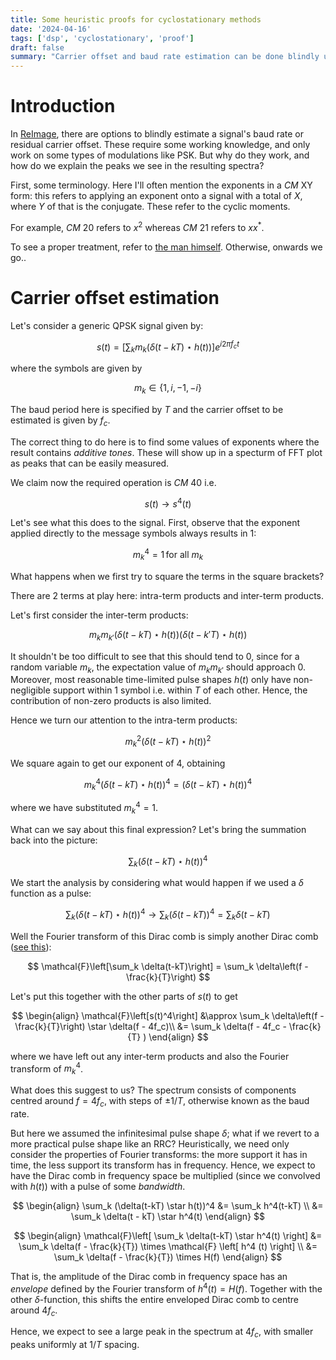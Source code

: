 ```yaml
---
title: Some heuristic proofs for cyclostationary methods
date: '2024-04-16'
tags: ['dsp', 'cyclostationary', 'proof']
draft: false
summary: "Carrier offset and baud rate estimation can be done blindly using cyclostationary (cyclic moment) methods, but why?"
---
```


# Introduction

In [ReImage](https://github.com/icyveins7/reimage), there are options to blindly estimate a signal's baud rate or residual carrier offset. These require some working knowledge, and only work on some types of modulations like PSK. But why do they work, and how do we explain the peaks we see in the resulting spectra?

First, some terminology. Here I'll often mention the exponents in a _CM_ XY form: this refers to applying an exponent onto a signal with a total of $X$, where $Y$ of that is the conjugate. These refer to the cyclic moments.

For example, _CM_ 20 refers to $x^2$ whereas _CM_ 21 refers to $x x^*$.

To see a proper treatment, refer to [the man himself](https://cyclostationary.blog/2019/04/26/simple-synchronization-using-csp/). Otherwise, onwards we go..


# Carrier offset estimation

Let's consider a generic QPSK signal given by:

$$
s(t) = \left[ \sum_k m_k (\delta(t - kT) \star h(t)) \right] e^{i 2 \pi f_c t}
$$

where the symbols are given by

$$
m_k \in \{1, i, -1, -i\}
$$

The baud period here is specified by $T$ and the carrier offset to be estimated is given by $f_c$.

The correct thing to do here is to find some values of exponents where the result contains _additive tones_. These will show up in a specturm of FFT plot as peaks that can be easily measured.

We claim now the required operation is _CM_ 40 i.e.

$$
s(t) \rightarrow s^4 (t)
$$

Let's see what this does to the signal. First, observe that the exponent applied directly to the message symbols always results in 1:

$$
{m_k}^4 = 1 \, \text{for all } m_k
$$

What happens when we first try to square the terms in the square brackets?

There are 2 terms at play here: intra-term products and inter-term products.

Let's first consider the inter-term products:

$$
m_k m_{k'} (\delta(t - kT) \star h(t)) (\delta(t - k'T) \star h(t))
$$

It shouldn't be too difficult to see that this should tend to 0, since for a random variable $m_k$, the expectation value of $m_k m_{k'}$ should approach 0. Moreover, most reasonable time-limited pulse shapes $h(t)$ only have non-negligible support within 1 symbol i.e. within $T$ of each other. Hence, the contribution of non-zero products is also limited.

Hence we turn our attention to the intra-term products:

$$
{m_k}^2 (\delta(t-kT) \star h(t))^2
$$

We square again to get our exponent of 4, obtaining

$$
{m_k}^4 (\delta(t-kT) \star h(t))^4 = (\delta(t-kT) \star h(t))^4
$$

where we have substituted ${m_k}^4 = 1$.

What can we say about this final expression? Let's bring the summation back into the picture:

$$
\sum_k (\delta(t-kT) \star h(t))^4
$$

We start the analysis by considering what would happen if we used a $\delta$ function as a pulse:

$$
\sum_k (\delta(t-kT) \star h(t))^4 \rightarrow \sum_k (\delta(t-kT))^4 = \sum_k \delta(t-kT)
$$

Well the Fourier transform of this Dirac comb is simply another Dirac comb ([see this](https://dspillustrations.com/pages/posts/misc/the-dirac-comb-and-its-fourier-transform.html)):

$$
\mathcal{F}\left[\sum_k \delta(t-kT)\right] = \sum_k \delta\left(f - \frac{k}{T}\right)
$$

Let's put this together with the other parts of $s(t)$ to get

$$
\begin{align}
\mathcal{F}\left[s(t)^4\right] &\approx \sum_k \delta\left(f - \frac{k}{T}\right) \star \delta(f - 4f_c)\\
&= \sum_k \delta(f - 4f_c - \frac{k}{T} )
\end{align}
$$

where we have left out any inter-term products and also the Fourier transform of ${m_k}^4$.

What does this suggest to us? The spectrum consists of components centred around $f = 4f_c$, with steps of $\pm1/T$, otherwise known as the baud rate.

But here we assumed the infinitesimal pulse shape $\delta$; what if we revert to a more practical pulse shape like an RRC? Heuristically, we need only consider the properties of Fourier transforms: the more support it has in time, the less support its transform has in frequency. Hence, we expect to have the Dirac comb in frequency space be multiplied (since we convolved with $h(t)$) with a pulse of some _bandwidth_.

$$
\begin{align}
\sum_k (\delta(t-kT) \star h(t))^4 &= \sum_k h^4(t-kT) \\
&= \sum_k \delta(t - kT) \star h^4(t)
\end{align}
$$

$$
\begin{align}
\mathcal{F}\left[ \sum_k \delta(t-kT) \star h^4(t) \right] &= \sum_k  \delta(f - \frac{k}{T}) \times \mathcal{F} \left[ h^4 (t) \right] \\
&= \sum_k  \delta(f - \frac{k}{T}) \times H(f)
\end{align}
$$

That is, the amplitude of the Dirac comb in frequency space has an _envelope_ defined by the Fourier transform of $h^4 (t) = H(f)$. Together with the other $\delta$-function, this shifts the entire enveloped Dirac comb to centre around $4f_c$.

Hence, we expect to see a large peak in the spectrum at $4f_c$, with smaller peaks uniformly at $1/T$ spacing.




